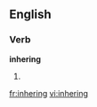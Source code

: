 ==English==

===Verb===
'''inhering'''

# {{present participle of|[[inhere]]}}

[[fr:inhering]]
[[vi:inhering]]